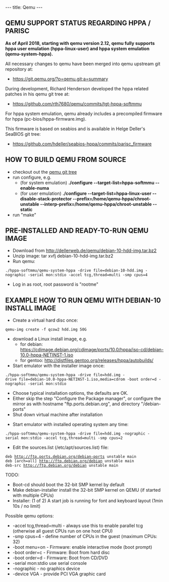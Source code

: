 ---
title: Qemu
---

== QEMU SUPPORT STATUS REGARDING HPPA / PARISC ==

'''As of April 2018, starting with qemu version 2.12, qemu fully supports hppa user emulation (hppa-linux-user) and hppa system emulation (qemu-system-hppa).'''

All necessary changes to qemu have been merged into qemu upstream git repository at:
* https://git.qemu.org/?p=qemu.git;a=summary
During development, Richard Henderson developed the hppa related patches in his qemu git tree at:
* https://github.com/rth7680/qemu/commits/tgt-hppa-softmmu
For hppa system emulation, qemu already includes a precompiled firmware for hppa (pc-bios/hppa-firmware.img).

This firmware is based on seabios and is available in Helge Deller's SeaBIOS git tree:
* https://github.com/hdeller/seabios-hppa/commits/parisc_firmware

== HOW TO BUILD QEMU FROM SOURCE ==

* checkout out the [https://git.qemu.org/?p=qemu.git;a=summary qemu git tree]
* run configure, e.g.
** (for system emulation) '''./configure --target-list=hppa-softmmu --enable-numa'''
** (for user emulation) '''./configure --target-list=hppa-linux-user --disable-stack-protector --prefix=/home/qemu-hppa/chroot-unstable --interp-prefix=/home/qemu-hppa/chroot-unstable --static'''
* run "make"

== PRE-INSTALLED AND READY-TO-RUN QEMU IMAGE ==

* Download from http://dellerweb.de/qemu/debian-10-hdd-img.tar.bz2
* Unzip image: tar xvfj debian-10-hdd-img.tar.bz2
* Run qemu:
 ./hppa-softmmu/qemu-system-hppa -drive file=debian-10-hdd.img -nographic -serial mon:stdio -accel tcg,thread=multi -smp cpus=4 
* Log in as root, root password is "rootme"

== EXAMPLE HOW TO RUN QEMU WITH DEBIAN-10 INSTALL IMAGE ==

* Create a virtual hard disc once:
 qemu-img create -f qcow2 hdd.img 50G
* download a Linux install image, e.g.
** for debian: https://cdimage.debian.org/cdimage/ports/10.0/hppa/iso-cd/debian-10.0-hppa-NETINST-1.iso
** for gentoo: http://distfiles.gentoo.org/releases/hppa/autobuilds/
* Start emulator with the installer image once:
 ./hppa-softmmu/qemu-system-hppa -drive file=hdd.img -drive file=debian-10.0-hppa-NETINST-1.iso,media=cdrom -boot order=d -nographic -serial mon:stdio 
* Choose typical installation options, the defaults are OK.
* Either skip the step "Configure the Package manager", or configure the mirror as with hostname "ftp.ports.debian.org", and directory "/debian-ports"
* Shut down virtual machine after installation

* Start emulator with installed operating system any time:
 ./hppa-softmmu/qemu-system-hppa -drive file=hdd.img -nographic -serial mon:stdio -accel tcg,thread=multi -smp cpus=2 

* Edit the sources.list (/etc/apt/sources.list) file:
 deb http://ftp.ports.debian.org/debian-ports unstable main
 deb [arch=all] http://ftp.debian.org/debian unstable main 
 deb-src http://ftp.debian.org/debian unstable main

TODO:
* Boot-cd should boot the 32-bit SMP kernel by default
* Make debian-installer install the 32-bit SMP kernel on QEMU (if started with multiple CPUs)
* Installer: (1 of 2) A start job is running for font and keyboard layout (1min 10s / no limit)



Possible qemu options:
* -accel tcg,thread=multi  - always use this to enable parallel tcg (otherwise all guest CPUs run on one host CPU)
* -smp cpus=4      - define number of CPUs in the guest (maximum CPUs: 32) 
* -boot menu=on    - Firmware: enable interactive mode (boot prompt)
* -boot order=c    - Firmware: Boot from hard disc
* -boot order=d    - Firmware: Boot from CD/DVD
* -serial mon:stdio   use serial console
* -nographic       - no graphics device
* -device VGA      - provide PCI VGA graphic card